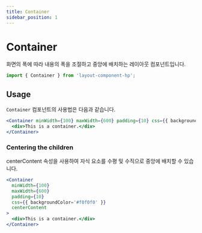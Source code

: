 ```yaml
---
title: Container
sidebar_position: 1
---
```


# Container

화면의 폭에 따라 내용의 폭을 조절하고 중앙에 배치하는 레이아웃 컴포넌트입니다.

```jsx static
import { Container } from 'layout-component-hp';
```

## Usage

`Container` 컴포넌트의 사용법은 다음과 같습니다.

```jsx live
<Container minWidth={100} maxWidth={600} padding={10} css={{ backgroundColor='#f0f0f0' }}>
  <div>This is a container.</div>
</Container>
```

### Centering the children

centerContent 속성을 사용하여 자식 요소를 수평 및 수직으로 중앙에 배치할 수 있습니다.

```jsx live
<Container
  minWidth={100}
  maxWidth={600}
  padding={10}
  css={{ backgroundColor='#f0f0f0' }}
  centerContent
>
  <div>This is a container.</div>
</Container>
```
